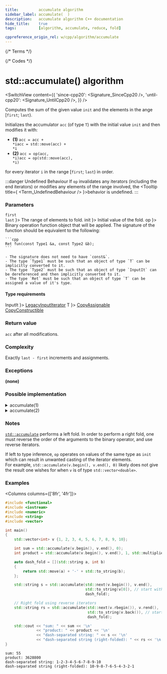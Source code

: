 ```yaml
---
title:         accumulate algorithm
sidebar_label: accumulate(  )
description:   accumulate algorithm C++ documentation
hide_title:    true
tags:          [algorithm, accumulate, reduce, fold]

cppreference_origin_rel: w/cpp/algorithm/accumulate
---
```



{/* Terms */}


{/* Codes */}


# std::accumulate() algorithm

<SwitchView content={{
  'since-cpp20': <Signature_SinceCpp20 />,
  'until-cpp20': <Signature_UntilCpp20 />,
}} />

Computes the sum of the given value `init` and the elements in the ange [`first`; `last`).

Initializes the accumulator `acc` (of type `T`) with the initial value `init` and then modifies it with:

  - **(1)**
    <Until v='cpp20'><code>acc = acc + *i</code></Until><Since v='cpp20'><code>acc = std::move(acc) + *i</code></Since>
  - **(2)**
    <Until v='cpp20'><code>acc = op(acc, *i)</code></Until><Since v='cpp20'><code>acc = op(std::move(acc), *i)</code></Since>

for every iterator `i` in the range [`first`; `last`) in order.

:::danger Undefined Behaviour
If `op` invalidates any iterators (including the end iterators) or modifies any elements of the range involved, the <Tooltip title={ <Term_UndefinedBehaviour /> }>behavior is undefined</Tooltip>.
:::

### Parameters

<SymbolTable>
  <Symbol none noLink name={ <> <code>first</code> <br/> <code>last</code> </> }>
    The range of elements to fold.
  </Symbol>
  <Symbol none noLink name={ <code>init</code> }>
    Initial value of the fold.
  </Symbol>
  <Symbol none noLink name={ <code>op</code> }>
    Binary operation function object that will be applied.
    The signature of the function should be equivalent to the following:

    ```cpp
    Ret fun(const Type1 &a, const Type2 &b);
    ```
    
    - The signature does not need to have `const&`.
    - The type `Type1` must be such that an object of type `T` can be implicitly converted to it.
    - The type `Type2` must be such that an object of type `InputIt` can be dereferenced and then implicitly converted to it.
    - The type `Ret` must be such that an object of type `T` can be assigned a value of it's type.
  </Symbol>
</SymbolTable>

#### Type requirements

<SymbolTable>
  <Symbol none noLink name={ <code>InputIt</code> }>
    <a href="/docs/named_req/LegacyInputIterator">LegacyInputIterator</a>
  </Symbol>
  <Symbol none noLink name={ <code>T</code> }>
    <a href="/docs/named_req/CopyAssignable">CopyAssignable</a> <br />
    <a href="/docs/named_req/CopyConstructible">CopyConstructible</a>
  </Symbol>
</SymbolTable>

### Return value

`acc` after all modifications.

### Complexity

Exactly `last - first` increments and assignments.

### Exceptions

**(none)**

### Possible implementation

<details>
<summary>accumulate(1)</summary>

```cpp
template<class InputIt, class T>
constexpr // since C++20
T accumulate(InputIt first, InputIt last, T init)
{
    for (; first != last; ++first)
        init = std::move(init) + *first; // std::move since C++20

    return init;
}
```

</details>

<details>
<summary>accumulate(2)</summary>

```cpp
template<class InputIt, class T, class BinaryOperation>
constexpr // since C++20
T accumulate(InputIt first, InputIt last, T init, BinaryOperation op)
{
    for (; first != last; ++first)
        init = op(std::move(init), *first); // std::move since C++20

    return init;
}
```

</details>

### Notes

[`std::accumulate`](#) performs a left fold. In order to perform a right fold, one must reverse the order of the arguments to the binary operator, and use reverse iterators.

If left to type inference, `op` operates on values of the same type as `init` which can result in unwanted casting of the iterator elements.  
For example, `std::accumulate(v.begin(), v.end(), 0)` likely does not give the result one wishes for when `v` is of type `std::vector<double>`.

### Examples

<Columns columns={['8fr', '4fr']}>
<div>

```cpp title='Main.cpp' showLineNumbers
#include <functional>
#include <iostream>
#include <numeric>
#include <string>
#include <vector>

int main()
{
    std::vector<int> v {1, 2, 3, 4, 5, 6, 7, 8, 9, 10};

    int sum = std::accumulate(v.begin(), v.end(), 0);
    int product = std::accumulate(v.begin(), v.end(), 1, std::multiplies<int>());

    auto dash_fold = [](std::string a, int b)
    {
        return std::move(a) + '-' + std::to_string(b);
    };

    std::string s = std::accumulate(std::next(v.begin()), v.end(),
                                    std::to_string(v[0]), // start with first element
                                    dash_fold);

    // Right fold using reverse iterators
    std::string rs = std::accumulate(std::next(v.rbegin()), v.rend(),
                                     std::to_string(v.back()), // start with last element
                                     dash_fold);

    std::cout << "sum: " << sum << '\n'
              << "product: " << product << '\n'
              << "dash-separated string: " << s << '\n'
              << "dash-separated string (right-folded): " << rs << '\n';
}
```

</div>
<div>

```plaintext title="Output"
sum: 55
product: 3628800
dash-separated string: 1-2-3-4-5-6-7-8-9-10
dash-separated string (right-folded): 10-9-8-7-6-5-4-3-2-1
```

</div>
</Columns>
